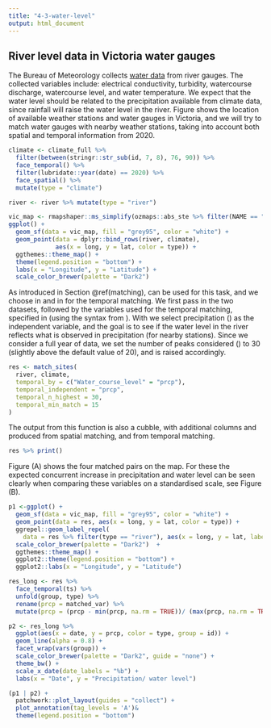 ```yaml
---
title: "4-3-water-level"
output: html_document
---
```


## River level data in Victoria water gauges


The Bureau of Meteorology collects [water data](http://www.bom.gov.au/metadata/catalogue/19115/ANZCW0503900528?template=full) from river gauges. The collected variables include: electrical conductivity, turbidity, watercourse discharge, watercourse level, and water temperature. We expect that the water level should be related to the precipitation available from climate data, since rainfall will raise the water level in the river. Figure \ref{fig:matching-map} shows the location of available weather stations and water gauges in Victoria, and we will try to match water gauges with nearby weather stations, taking into account both spatial and temporal information from 2020.

```r
climate <- climate_full %>%
  filter(between(stringr::str_sub(id, 7, 8), 76, 90)) %>%
  face_temporal() %>%
  filter(lubridate::year(date) == 2020) %>%
  face_spatial() %>%
  mutate(type = "climate")

river <- river %>% mutate(type = "river")
```

```r
vic_map <- rmapshaper::ms_simplify(ozmaps::abs_ste %>% filter(NAME == "Victoria"))  
ggplot() + 
  geom_sf(data = vic_map, fill = "grey95", color = "white") + 
  geom_point(data = dplyr::bind_rows(river, climate), 
             aes(x = long, y = lat, color = type)) + 
  ggthemes::theme_map() +
  theme(legend.position = "bottom") +
  labs(x = "Longitude", y = "Latitude") + 
  scale_color_brewer(palette = "Dark2") 
```

As introduced in Section \@ref(matching), \code{match_sites()} can be used for this task, and we choose \code{Water_course_level} in \code{river} and \code{prcp} in \code{climate} for the temporal matching. We first pass in the two datasets, followed by the variables used for the temporal matching, specified in \code{temporal_by} (using the \code{by} syntax from \code{dplyr::join}). With \code{temporal_independent} we select precipitation (\code{prcp}) as the independent variable, and the goal is to see if the water level in the river reflects what is observed in precipitation (for nearby stations). Since we consider a full year of data, we set the number of peaks considered (\code{temporal_n_highest}) to 30 (slightly above the default value of 20), and \code{temporal_min_match} is raised accordingly.

```r
res <- match_sites(
  river, climate,
  temporal_by = c("Water_course_level" = "prcp"),
  temporal_independent = "prcp",  
  temporal_n_highest = 30,
  temporal_min_match = 15
)
```

The output from this function is also a cubble, with additional columns \code{dist} and \code{group} produced from spatial matching, and \code{n_match} from temporal matching.

```r
res %>% print()
```

Figure \ref{fig:matching} (A) shows the four matched pairs on the map. For these the expected concurrent increase in precipitation and water level can be seen clearly when comparing these variables on a standardised scale, see Figure \ref{fig:matching} (B).

```r
p1 <-ggplot() + 
  geom_sf(data = vic_map, fill = "grey95", color = "white") + 
  geom_point(data = res, aes(x = long, y = lat, color = type)) +
  ggrepel::geom_label_repel(
    data = res %>% filter(type == "river"), aes(x = long, y = lat, label = group)) +
  scale_color_brewer(palette = "Dark2")  + 
  ggthemes::theme_map() +
  ggplot2::theme(legend.position = "bottom") +
  ggplot2::labs(x = "Longitude", y = "Latitude")

res_long <- res %>%
  face_temporal(ts) %>%
  unfold(group, type) %>%
  rename(prcp = matched_var) %>% 
  mutate(prcp = (prcp - min(prcp, na.rm = TRUE))/ (max(prcp, na.rm = TRUE) - min(prcp, na.rm = TRUE))) 

p2 <- res_long %>% 
  ggplot(aes(x = date, y = prcp, color = type, group = id)) +
  geom_line(alpha = 0.8) +
  facet_wrap(vars(group)) +
  scale_color_brewer(palette = "Dark2", guide = "none") +
  theme_bw() +
  scale_x_date(date_labels = "%b") + 
  labs(x = "Date", y = "Precipitation/ water level")

(p1 | p2) + 
  patchwork::plot_layout(guides = "collect") + 
  plot_annotation(tag_levels = 'A')&
  theme(legend.position = "bottom")
```
